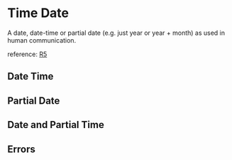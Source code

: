 

<Meta of={Stories}/>

# Time Date

A date, date-time or partial date (e.g. just year or year + month) as used in human communication.

reference: [R5](http://hl7.org/fhir/R5/datatypes.html#dateTime)

## Date Time
<Canvas of={Stories.Valid}/>

## Partial Date
<Canvas of={Stories.Valid1}/>

## Date and Partial Time
<Canvas of={Stories.Valid2}/>

## Errors
<Canvas of={Stories.Errors}/>
